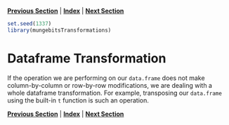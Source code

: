 **[Previous Section](multi_column_transformations.md)** | **[Index](../../README.md)** | **[Next Section](transformations_exercises.md)**
  
```r
set.seed(1337)
library(mungebitsTransformations)
```

Dataframe Transformation
========
  
If the operation we are performing on our `data.frame` does not make column-by-column or row-by-row 
modifications, we are dealing with a whole dataframe transformation. For example, transposing our
`data.frame` using the built-in `t` function is such an operation.

**[Previous Section](multi_column_transformations.md)** | **[Index](../../README.md)** | **[Next Section](transformations_exercises.md)**